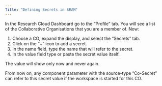 ```yaml
---
Title: "Defining Secrets in SRAM"
---
```


In the Research Cloud Dashboard go to the "Profile" tab. You will see a list of the Collaborative Organisations that you are a member of. Now:

1. Choose a CO, expand the display, and select the "Secrets" tab.
2. Click on the "+" icon to add a secret.
3. In the name field, type the name that will refer to the secret.
4. In the value field type or paste the secret value itself.

The value will show only now and never again.

From now on, any component parameter with the source-type "Co-Secret" can refer to this secret value if the workspace is started for this CO.
